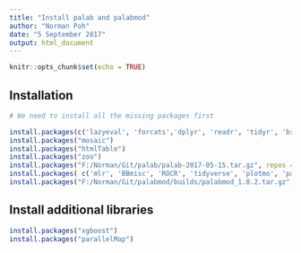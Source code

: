 ```yaml
---
title: "Install palab and palabmod"
author: "Norman Poh"
date: "5 September 2017"
output: html_document
---
```


```r
knitr::opts_chunk$set(echo = TRUE)
```

## Installation

```r
# We need to install all the missing packages first

install.packages(c('lazyeval', 'forcats','dplyr', 'readr', 'tidyr', 'broom', 'lazyeval', 'forcats', 'lubridate', 'iterators', 'snow', 'doSNOW', 'foreach', 'gtools', 'mosaic', 'purrr', 'rms', 'stringr'))
install.packages("mosaic")
install.packages("htmlTable")
install.packages("zoo")
install.packages("F:/Norman/Git/palab/palab-2017-05-15.tar.gz", repos = NULL)
install.packages( c('mlr', 'BBmisc', 'ROCR', 'tidyverse', 'plotmo', 'parallelMap', 'rattle', 'rpart.plot', 'fastcluster', 'yakmoR', 'fields', 'hash') )
install.packages("F:/Norman/Git/palabmod/builds/palabmod_1.0.2.tar.gz", repos = NULL)

```

## Install additional libraries
```r
install.packages("xgboost")
install.packages("parallelMap")
```